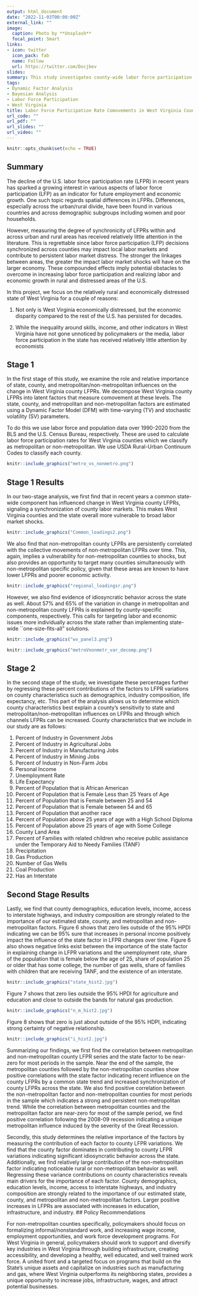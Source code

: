 ```yaml
---
output: html_document
date: "2022-11-03T00:00:00Z"
external_link: ""
image:
  caption: Photo by **Unsplash**
  focal_point: Smart
links:
- icon: twitter
  icon_pack: fab
  name: Follow
  url: https://twitter.com/Docjbev
slides: 
summary: This study investigates county-wide labor force participation rate (LFPR) dynamics in West Virginia.
tags:
- Dynamic Factor Analysis
- Bayesian Analysis
- Labor Force Participation
- West Virginia
title: Labor Force Participation Rate Comovements in West Virginia Counties
url_code: ""
url_pdf: ""
url_slides: ""
url_video: ""
---
```


```r
knitr::opts_chunk$set(echo = TRUE)
```

## Summary
The decline of the U.S. labor force participation rate (LFPR) in recent years has sparked a growing interest in various aspects of labor force participation (LFP) as an indicator for future employment and economic growth. One such topic regards spatial differences in LFPRs. Differences, especially across the urban/rural divide, have been found in various countries and across demographic subgroups including women and poor households. 

However, measuring the degree of synchronicity of LFPRs within and across urban and rural areas has received relatively little attention in the literature. This is regrettable since labor force participation (LFP) decisions synchronized across counties may impact local labor markets and contribute to persistent labor market distress. The stronger the linkages between areas, the greater the impact labor market shocks will have on the larger economy. These compounded effects imply potential obstacles to overcome in increasing labor force participation and realizing labor and economic growth in rural and distressed areas of the U.S.

In this project, we focus on the relatively rural and economically distressed state of West Virginia for a couple of reasons:

1. Not only is West Virginia economically distressed, but the economic disparity compared to the rest of the U.S. has persisted for decades.

2. While the inequality around skills, income, and other indicators in West Virginia have not gone unnoticed by policymakers or the media, labor force participation in the state has received relatively little attention by economists

## Stage 1

In the first stage of this study, we examine the role and relative importance of state, county, and metropolitan/non-metropolitan influences on the change in West Virginia county LFPRs. We decompose West Virginia county LFPRs into latent factors that measure comovement at these levels. The state, county, and metropolitan and non-metropolitan factors are estimated using a Dynamic Factor Model (DFM) with time-varying (TV) and stochastic volatility (SV) parameters.

To do this we use labor force and population data over 1990-2020 from the BLS and the U.S. Census Bureau,
respectively. These are used to calculate labor force participation rates for West Virginia counties which we classify as metropolitan or non-metropolitan. We use USDA Rural-Urban Continuum Codes to classify each county.

```r

knitr::include_graphics("metro_vs_nonmetro.png")

```

## Stage 1 Results
In our two-stage analysis, we first find that in recent years a common state-wide component has influenced change in West Virginia county LFPRs, signaling a synchronization of county labor markets. This makes West Virginia counties and the state overall more vulnerable to broad labor market shocks.

```r

knitr::include_graphics("Common_loadings2.png")

```

We also find that non-metropolitan county LFPRs are persistently correlated with the collective movements of non-metropolitan LFPRs over time. This, again, implies a vulnerability for non-metropolitan counties to shocks, but also provides an opportunity to target many counties simultaneously with non-metropolitan specific policy, given that these areas are known to have lower LFPRs and poorer economic activity.

```r

knitr::include_graphics("regional_loadingsr.png")

```

However, we also find evidence of idiosyncratic behavior across the state as well. About 57\% and 65\% of the variation in change in metropolitan and non-metropolitan county LFPRs is explained by county-specific components, respectively. This calls for targeting labor and economic issues more individually across the state rather than implementing state-wide ``one-size-fits-all" solutions.

```r

knitr::include_graphics("wv_panel3.png")

```


```r

knitr::include_graphics("metroVnonmetr_var_decomp.png")

```

## Stage 2
In the second stage of the study, we investigate these percentages further by regressing these percent contributions of the factors to LFPR variations on county characteristics such as demographics, industry composition, life expectancy, etc. This part of the analysis allows us to determine which county characteristics best explain a county's sensitivity to state and metropolitan/non-metropolitan influences on LFPRs and through which channels LFPRs can be increased. County characteristics that we include in our study are as follows:

1. Percent of Industry in Government Jobs
2. Percent of Industry in Agricultural Jobs
3. Percent of Industry in Manufacturing Jobs
4. Percent of Industry in Mining Jobs
5. Percent of Industry in Non-Farm Jobs
6. Personal Income
7. Unemployment Rate
8. Life Expectancy
9. Percent of Population that is African American
10. Percent of Population that is Female Less than 25 Years of Age
11. Percent of Population that is Female between 25 and 54
12. Percent of Population that is Female between 54 and 65
13. Percent of Population that another race
14. Percent of Population above 25 years of age with a High School Diploma
15. Percent of Population above 25 years of age with Some College
16. County Land Area
17. Percent of Families with related children who receive public assistance under the Temporary Aid to Needy Families (TANF)
18. Precipitation 
19. Gas Production
20. Number of Gas Wells
21. Coal Production
22. Has an Interstate

## Second Stage Results

 Lastly, we find that county demographics, education levels, income, access to interstate highways, and industry composition are strongly related to the importance of our estimated state, county, and metropolitan and non-metropolitan factors. Figure 6 shows that zero lies outside of the 95\% HPDI indicating we can be 95\% sure that increases in personal income positively impact the influence of the state factor in LFPR changes over time. Figure 6 also shows negative links exist between the importance of the state factor in explaining change in LFPR variations and the unemployment rate, share of the population that is female below the age of 25, share of population 25 or older that has some college, the number of gas wells, share of families with children that are receiving TANF, and the existence of an interstate.
 
```r

knitr::include_graphics("state_hist2.jpg")

```

Figure 7 shows that zero lies outside the 95\% HPDI for agriculture and education and close to outside the bands for natural gas production. 

```r

knitr::include_graphics("n_m_hist2.jpg")

```

Figure 8 shows that zero is just about outside of the 95\% HDPI, indicating strong certainty of negative relationship. 

```r

knitr::include_graphics("i_hist2.jpg")

```

Summarizing our findings, we first find the correlation between metropolitan and non-metropolitan county LFPR series and the state factor to be near-zero for most periods in the sample. Near the end of the sample, the metropolitan counties followed by the non-metropolitan counties show positive correlations with the state factor indicating recent influence on the county LFPRs by a common state trend and increased synchronization of county LFPRs across the state. We also find positive correlation between the non-metropolitan factor and non-metropolitan counties for most periods in the sample which indicates a strong and persistent non-metropolitan trend. While the correlation between metropolitan counties and the metropolitan factor are near-zero for most of the sample period, we find positive correlation following the 2008-09 recession indicating a unique metropolitan influence induced by the severity of the Great Recession.

Secondly, this study determines the relative importance of the factors by measuring the contribution of each factor to county LFPR variations. We find that the county factor dominates in contributing to county LFPR variations indicating significant idiosyncratic behavior across the state. Additionally, we find relatively large contribution of the non-metropolitan factor indicating noticeable rural or non-metropolitan behavior as well. Regressing these variance contributions on county characteristics reveals main drivers for the importance of each factor. County demographics, education levels, income, access to interstate highways, and industry composition are strongly related to the importance of our estimated state, county, and metropolitan and non-metropolitan factors. Larger positive increases in LFPRs are associated with increases in education, infrastructure, and industry.
## Policy Recommendations

For non-metropolitan counties specifically, policymakers should focus on formalizing informal/nonstandard work, and increasing wage income, employment opportunities, and work force development programs. For West Virginia in general, policymakers should work to support and diversify key industries in West Virginia through building infrastructure, creating accessibility, and developing a healthy, well educated, and well trained work force. A united front and a targeted focus on programs that build on the State’s unique assets and capitalize on industries such as manufacturing and gas, where West Virginia outperforms its neighboring states, provides a unique opportunity to increase jobs, infrastructure, wages, and attract potential businesses.


